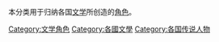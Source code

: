 {{Categories by country|nocat}}
本分类用于归纳各国[[文学|文学]]所创造的[[角色|角色]]。

[[Category:文学角色|Category:文学角色]]
[[Category:各國文學|Category:各國文學]]
[[Category:各国传说人物|Category:各国传说人物]]